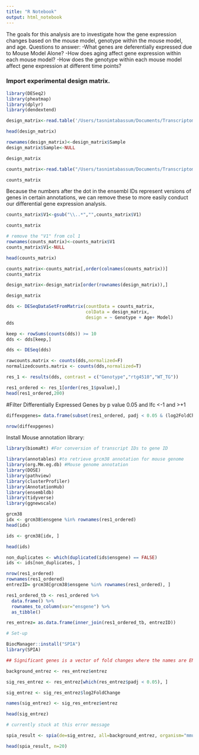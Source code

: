 ```yaml
---
title: "R Notebook"
output: html_notebook
---
```


The goals for this analysis are to investigate how the gene expression changes based on the mouse model, genotype within the mouse model, and age.
Questions to answer:
-What genes are deferentially expressed due to Mouse Model Alone?
-How does aging affect gene expression within each mouse model?
-How does the genotype within each mouse model affect gene expression at different time points?

### Import experimental design matrix.

```r
library(DESeq2)
library(pheatmap)
library(dplyr)
library(dendextend)
```

```r
design_matrix<-read.table('/Users/tasnimtabassum/Documents/Transcriptomics_SP22/Experimental_Design_TG.csv',sep=',',header=TRUE)

head(design_matrix)
```

```r
rownames(design_matrix)<-design_matrix$Sample
design_matrix$Sample<-NULL
```
```r
design_matrix
```

```r
counts_matrix<-read.table("/Users/tasnimtabassum/Documents/Transcriptomics_SP22/GitHub/Transcriptomics-Final-Project-/Count_Tables/allcounts.csv",sep=',',header=TRUE)
```
```r
counts_matrix
```


Because the numbers after the dot in the ensembl IDs represent versions of genes in certain annotations, we can remove these to more easily conduct our differential gene expression analysis. 
```r
counts_matrix$V1<-gsub("\\..*","",counts_matrix$V1)
```
```r
counts_matrix
```

```r
# remove the "V1" from col 1
rownames(counts_matrix)<-counts_matrix$V1
counts_matrix$V1<-NULL

head(counts_matrix)
```
```r
counts_matrix<-counts_matrix[,order(colnames(counts_matrix))]
counts_matrix
```

```r
design_matrix<-design_matrix[order(rownames(design_matrix)),]

design_matrix

```

```r
dds <- DESeqDataSetFromMatrix(countData = counts_matrix,
                              colData = design_matrix,
                              design = ~ Genotype + Age+ Model)
dds

keep <- rowSums(counts(dds)) >= 10
dds <- dds[keep,]
```


```r
dds <- DESeq(dds)
```

```r
rawcounts.matrix <- counts(dds,normalized=F)
normalizedcounts.matrix <- counts(dds,normalized=T)

```


```r
res_1 <- results(dds, contrast = c("Genotype","rtg4510","WT_TG"))

res1_ordered <- res_1[order(res_1$pvalue),] 
head(res1_ordered,200)
```

#Filter Differentially Expressed Genes by p value 0.05 and lfc <-1 and >+1
```r
diffexpgenes= data.frame(subset(res1_ordered, padj < 0.05 & (log2FoldChange > 1 | log2FoldChange < -1)))

nrow(diffexpgenes)
```

Install Mouse annotation library:


```r
library(biomaRt) #For conversion of transcript IDs to gene ID

library(annotables) #to retrieve grcm38 annotation for mouse genome
library(org.Mm.eg.db) #Mouse genome annotation
library(DOSE)
library(pathview)
library(clusterProfiler)
library(AnnotationHub) 
library(ensembldb)
library(tidyverse)
library(ggnewscale)
```

```r
grcm38
idx <- grcm38$ensgene %in% rownames(res1_ordered)
head(idx)
```


```r
ids <- grcm38[idx, ]

head(ids)

non_duplicates <- which(duplicated(ids$ensgene) == FALSE)
ids <- ids[non_duplicates, ]

nrow(res1_ordered)
rownames(res1_ordered)
entrezID= grcm38[grcm38$ensgene %in% rownames(res1_ordered), ]

res1_ordered_tb <- res1_ordered %>%
  data.frame() %>%
  rownames_to_column(var="ensgene") %>% 
  as_tibble()

res_entrez= as.data.frame(inner_join(res1_ordered_tb, entrezID))

```


```r
# Set-up

BiocManager::install("SPIA")
library(SPIA)

## Significant genes is a vector of fold changes where the names are ENTREZ gene IDs. The background set is a vector of all the genes represented on the platform.

background_entrez <- res_entrez$entrez

sig_res_entrez <- res_entrez[which(res_entrez$padj < 0.05), ]

sig_entrez <- sig_res_entrez$log2FoldChange

names(sig_entrez) <- sig_res_entrez$entrez

head(sig_entrez)
```


```r

# currently stuck at this error message

spia_result <- spia(de=sig_entrez, all=background_entrez, organism="mmu")

head(spia_result, n=20)

```

